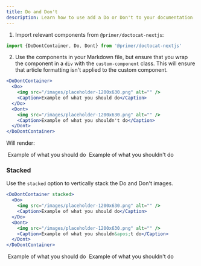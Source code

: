 ```yaml
---
title: Do and Don't
description: Learn how to use add a Do or Don't to your documentation
---
```


1. Import relevant components from `@primer/doctocat-nextjs`:

```js
import {DoDontContainer, Do, Dont} from '@primer/doctocat-nextjs'
```

2. Use the components in your Markdown file, but ensure that you wrap the component in a `div` with the `custom-component` class. This will ensure that article formatting isn't applied to the custom component.

```jsx
<DoDontContainer>
  <Do>
    <img src="/images/placeholder-1200x630.png" alt="" />
    <Caption>Example of what you should do</Caption>
  </Do>
  <Dont>
    <img src="/images/placeholder-1200x630.png" alt="" />
    <Caption>Example of what you shouldn't do</Caption>
  </Dont>
</DoDontContainer>
```

Will render:

<DoDontContainer>
  <Do>
    <img src="/images/placeholder-1200x630.png" alt="" />
    <Caption>Example of what you should do</Caption>
  </Do>
  <Dont>
    <img src="/images/placeholder-1200x630.png" alt="" />
    <Caption>Example of what you shouldn&apos;t do</Caption>
  </Dont>
</DoDontContainer>

### Stacked

Use the `stacked` option to vertically stack the Do and Don&apos;t images.

```jsx
<DoDontContainer stacked>
  <Do>
    <img src="/images/placeholder-1200x630.png" alt="" />
    <Caption>Example of what you should do</Caption>
  </Do>
  <Dont>
    <img src="/images/placeholder-1200x630.png" alt="" />
    <Caption>Example of what you shouldn&apos;t do</Caption>
  </Dont>
</DoDontContainer>
```

<DoDontContainer stacked>
  <Do>
    <img src="/images/placeholder-1200x630.png" alt="" />
    <Caption>Example of what you should do</Caption>
  </Do>
  <Dont>
    <img src="/images/placeholder-1200x630.png" alt="" />
    <Caption>Example of what you shouldn&apos;t do</Caption>
  </Dont>
</DoDontContainer>
